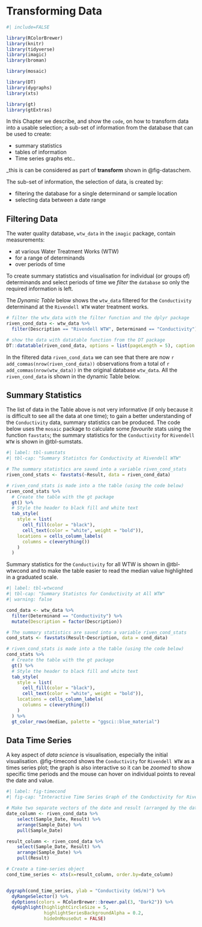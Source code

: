 # Transforming Data

```r
#| include=FALSE

library(RColorBrewer)
library(knitr)
library(tidyverse)
library(imagic)
library(broman)

library(mosaic)

library(DT)
library(dygraphs)
library(xts)

library(gt)
library(gtExtras)


```

In this Chapter we describe, and show the `code`, on how to transform data into a usable selection; a sub-set of information from the database that can be used to create: 

* summary statistics
* tables of information
* Time series graphs etc..

_this is can be considered as part of __transform__ shown in @fig-dataschem.

The sub-set of information, the selection of data, is created by:  

* filtering the database for a single determinand or sample location   
* selecting data between a date range   


## Filtering Data 


The water quality database, `wtw_data` in the `imagic` package, contain measurements: 

* at various Water Treatment Works (WTW)   
* for a range of determinands  
* over periods of time


To create summary statistics and visualisation for individual (or groups of) determinands and select periods of time we _filter_ the `database`  so only the required  information is left.  

The _Dynamic Table_ below shows the `wtw_data` filtered for the `Conductivity` determinand at the `Rivendell WTW` water treatment works.  


```r
# filter the wtw_data with the filter function and the dplyr package
riven_cond_data <- wtw_data %>% 
  filter(Description == "Rivendell WTW", Determinand == "Conductivity") 

# show the data with datatable function from the DT package
DT::datatable(riven_cond_data, options = list(pageLength = 5), caption = 'Conductivity at Rivendell WTW')

```
In the filtered data `riven_cond_data` we can see that there are now `r add_commas(nrow(riven_cond_data))` observations from a total of `r add_commas(nrow(wtw_data))` in the original database `wtw_data`. All the `riven_cond_data` is shown in the dynamic Table below.  

## Summary Statistics

The list of data in the Table above is not very informative (if only because it is difficult to see all the data at one time); to gain a better understanding of the `Conductivity` data, summary statistics can be produced. The code below uses the `mosaic` package to calculate some _favourite_ stats using the function `favstats`; the summary statistics for the `Conductivity` for `Rivendell WTW` is shown in @tbl-sumstats.


```r
#| label: tbl-sumstats
#| tbl-cap: "Summary Statistcs for Conductivity at Rivendell WTW"

# The summary statistics are saved into a variable riven_cond_stats 
riven_cond_stats <- favstats(~Result, data = riven_cond_data)

# riven_cond_stats is made into a the table (using the code below)
riven_cond_stats %>% 
  # Create the table with the gt package
  gt() %>% 
  # Style the header to black fill and white text
  tab_style(
    style = list(
      cell_fill(color = "black"),
      cell_text(color = "white", weight = "bold")),
    locations = cells_column_labels(
      columns = c(everything())
    )
  )

```

Summary statistics for the `Conductivity` for all WTW is shown in @tbl-wtwcond and to make the table easier to read the median value highlighted in a graduated scale.

```r
#| label: tbl-wtwcond
#| tbl-cap: "Summary Statistcs for Conductivity at All WTW"
#| warning: false

cond_data <- wtw_data %>% 
  filter(Determinand == "Conductivity") %>% 
  mutate(Description = factor(Description))

# The summary statistics are saved into a variable riven_cond_stats 
cond_stats <- favstats(Result~Description, data = cond_data)

# riven_cond_stats is made into a the table (using the code below)
cond_stats %>% 
  # Create the table with the gt package
  gt() %>% 
  # Style the header to black fill and white text
  tab_style(
    style = list(
      cell_fill(color = "black"),
      cell_text(color = "white", weight = "bold")),
    locations = cells_column_labels(
      columns = c(everything())
    )
  ) %>% 
  gt_color_rows(median, palette = "ggsci::blue_material")

```




## Data Time Series  

A key aspect of _data science_ is visualisation, especially the initial visualisation. @fig-timecond shows the `Conductivity` for `Rivendell WTW` as a times series plot; the graph is also interactive so it can be _zoomed_ to show specific time periods and the mouse can hover on individual points to reveal the date and value.

```r
#| label: fig-timecond
#| fig-cap: "Interactive Time Series Graph of the Conductivity for Rivendell WTW"

# Make two separate vectors of the date and result (arranged by the date)
date_column <- riven_cond_data %>% 
    select(Sample_Date, Result) %>% 
    arrange(Sample_Date) %>% 
    pull(Sample_Date)

result_column <- riven_cond_data %>% 
    select(Sample_Date, Result) %>% 
    arrange(Sample_Date) %>% 
    pull(Result) 

# Create a time-series object
cond_time_series <- xts(x=result_column, order.by=date_column)


dygraph(cond_time_series, ylab = "Conductivity (mS/m)") %>%
  dyRangeSelector() %>% 
  dyOptions(colors = RColorBrewer::brewer.pal(3, "Dark2")) %>% 
  dyHighlight(highlightCircleSize = 5, 
              highlightSeriesBackgroundAlpha = 0.2,
              hideOnMouseOut = FALSE)

```



